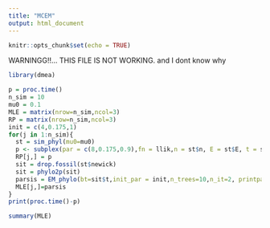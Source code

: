 ```yaml
---
title: "MCEM"
output: html_document
---
```


```r
knitr::opts_chunk$set(echo = TRUE)
```

WARNINGG!!... THIS FILE IS NOT WORKING. and I dont know why

```r
library(dmea)
```

```r
p = proc.time()
n_sim = 10
mu0 = 0.1
MLE = matrix(nrow=n_sim,ncol=3)
RP = matrix(nrow=n_sim,ncol=3)
init = c(4,0.175,1)
for(j in 1:n_sim){
  st = sim_phyl(mu0=mu0)
  p <- subplex(par = c(8,0.175,0.9),fn = llik,n = st$n, E = st$E, t = st$t)$par
  RP[j,] = p
  sit = drop.fossil(st$newick)
  sit = phylo2p(sit)
  parsis = EM_phylo(bt=sit$t,init_par = init,n_trees=10,n_it=2, printpar = F)
  MLE[j,]=parsis
}
print(proc.time()-p)
```

```r
summary(MLE)
```